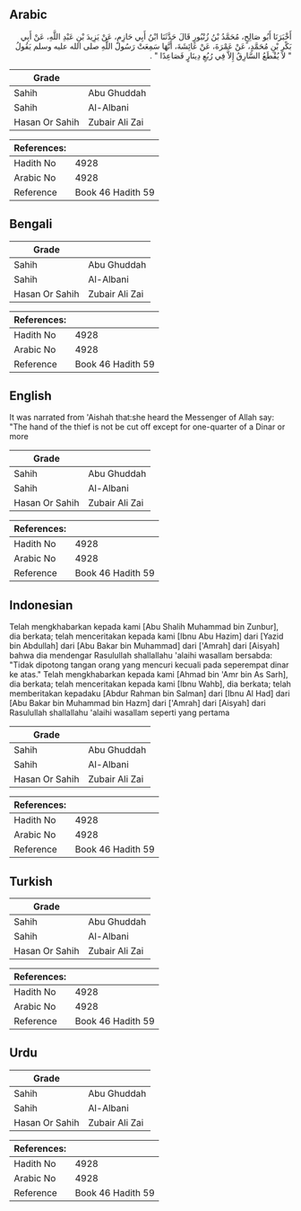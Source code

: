 ## Arabic


<div dir="rtl" lang="ar" style={{fontSize:'larger',backgroundColor:'#f8f9fa',padding:20}}>
أَخْبَرَنَا أَبُو صَالِحٍ، مُحَمَّدُ بْنُ زُنْبُورٍ قَالَ حَدَّثَنَا ابْنُ أَبِي حَازِمٍ، عَنْ يَزِيدَ بْنِ عَبْدِ اللَّهِ، عَنْ أَبِي بَكْرِ بْنِ مُحَمَّدٍ، عَنْ عَمْرَةَ، عَنْ عَائِشَةَ، أَنَّهَا سَمِعَتْ رَسُولَ اللَّهِ صلى الله عليه وسلم يَقُولُ ‏ "‏ لاَ يُقْطَعُ السَّارِقُ إِلاَّ فِي رُبُعِ دِينَارٍ فَصَاعِدًا ‏"‏ ‏.‏
</div>
<div style={{backgroundColor:'#f8f9fa',padding:20, marginBottom: 10}}><table> <thead> <tr> <th>Grade</th> <th></th> </tr> </thead> <tbody> <tr><td>Sahih</td><td>Abu Ghuddah</td></tr><tr><td>Sahih</td><td>Al-Albani</td></tr><tr><td>Hasan Or Sahih</td><td>Zubair Ali Zai</td></tr></tbody></table><table> <thead> <tr> <th>References:</th> <th></th> </tr> </thead> <tbody><tr><td>Hadith No</td><td>4928</td></tr><tr><td>Arabic No</td><td>4928</td></tr><tr><td>Reference</td><td>Book 46 Hadith 59</td></tr></tbody></table></div>

## Bengali


<div dir="ltr" lang="bn" style={{fontSize:'larger',backgroundColor:'#f8f9fa',padding:20}}>

</div>
<div style={{backgroundColor:'#f8f9fa',padding:20, marginBottom: 10}}><table> <thead> <tr> <th>Grade</th> <th></th> </tr> </thead> <tbody> <tr><td>Sahih</td><td>Abu Ghuddah</td></tr><tr><td>Sahih</td><td>Al-Albani</td></tr><tr><td>Hasan Or Sahih</td><td>Zubair Ali Zai</td></tr></tbody></table><table> <thead> <tr> <th>References:</th> <th></th> </tr> </thead> <tbody><tr><td>Hadith No</td><td>4928</td></tr><tr><td>Arabic No</td><td>4928</td></tr><tr><td>Reference</td><td>Book 46 Hadith 59</td></tr></tbody></table></div>

## English


<div dir="ltr" lang="en" style={{fontSize:'larger',backgroundColor:'#f8f9fa',padding:20}}>
It was narrated from 'Aishah that:she heard the Messenger of Allah say: "The hand of the thief is not be cut off except for one-quarter of a Dinar or more
</div>
<div style={{backgroundColor:'#f8f9fa',padding:20, marginBottom: 10}}><table> <thead> <tr> <th>Grade</th> <th></th> </tr> </thead> <tbody> <tr><td>Sahih</td><td>Abu Ghuddah</td></tr><tr><td>Sahih</td><td>Al-Albani</td></tr><tr><td>Hasan Or Sahih</td><td>Zubair Ali Zai</td></tr></tbody></table><table> <thead> <tr> <th>References:</th> <th></th> </tr> </thead> <tbody><tr><td>Hadith No</td><td>4928</td></tr><tr><td>Arabic No</td><td>4928</td></tr><tr><td>Reference</td><td>Book 46 Hadith 59</td></tr></tbody></table></div>

## Indonesian


<div dir="ltr" lang="id" style={{fontSize:'larger',backgroundColor:'#f8f9fa',padding:20}}>
Telah mengkhabarkan kepada kami [Abu Shalih Muhammad bin Zunbur], dia berkata; telah menceritakan kepada kami [Ibnu Abu Hazim] dari [Yazid bin Abdullah] dari [Abu Bakar bin Muhammad] dari ['Amrah] dari [Aisyah] bahwa dia mendengar Rasulullah shallallahu 'alaihi wasallam bersabda: "Tidak dipotong tangan orang yang mencuri kecuali pada seperempat dinar ke atas." Telah mengkhabarkan kepada kami [Ahmad bin 'Amr bin As Sarh], dia berkata; telah menceritakan kepada kami [Ibnu Wahb], dia berkata; telah memberitakan kepadaku [Abdur Rahman bin Salman] dari [Ibnu Al Had] dari [Abu Bakar bin Muhammad bin Hazm] dari ['Amrah] dari [Aisyah] dari Rasulullah shallallahu 'alaihi wasallam seperti yang pertama
</div>
<div style={{backgroundColor:'#f8f9fa',padding:20, marginBottom: 10}}><table> <thead> <tr> <th>Grade</th> <th></th> </tr> </thead> <tbody> <tr><td>Sahih</td><td>Abu Ghuddah</td></tr><tr><td>Sahih</td><td>Al-Albani</td></tr><tr><td>Hasan Or Sahih</td><td>Zubair Ali Zai</td></tr></tbody></table><table> <thead> <tr> <th>References:</th> <th></th> </tr> </thead> <tbody><tr><td>Hadith No</td><td>4928</td></tr><tr><td>Arabic No</td><td>4928</td></tr><tr><td>Reference</td><td>Book 46 Hadith 59</td></tr></tbody></table></div>

## Turkish


<div dir="ltr" lang="tr" style={{fontSize:'larger',backgroundColor:'#f8f9fa',padding:20}}>

</div>
<div style={{backgroundColor:'#f8f9fa',padding:20, marginBottom: 10}}><table> <thead> <tr> <th>Grade</th> <th></th> </tr> </thead> <tbody> <tr><td>Sahih</td><td>Abu Ghuddah</td></tr><tr><td>Sahih</td><td>Al-Albani</td></tr><tr><td>Hasan Or Sahih</td><td>Zubair Ali Zai</td></tr></tbody></table><table> <thead> <tr> <th>References:</th> <th></th> </tr> </thead> <tbody><tr><td>Hadith No</td><td>4928</td></tr><tr><td>Arabic No</td><td>4928</td></tr><tr><td>Reference</td><td>Book 46 Hadith 59</td></tr></tbody></table></div>

## Urdu


<div dir="rtl" lang="ur" style={{fontSize:'larger',backgroundColor:'#f8f9fa',padding:20}}>

</div>
<div style={{backgroundColor:'#f8f9fa',padding:20, marginBottom: 10}}><table> <thead> <tr> <th>Grade</th> <th></th> </tr> </thead> <tbody> <tr><td>Sahih</td><td>Abu Ghuddah</td></tr><tr><td>Sahih</td><td>Al-Albani</td></tr><tr><td>Hasan Or Sahih</td><td>Zubair Ali Zai</td></tr></tbody></table><table> <thead> <tr> <th>References:</th> <th></th> </tr> </thead> <tbody><tr><td>Hadith No</td><td>4928</td></tr><tr><td>Arabic No</td><td>4928</td></tr><tr><td>Reference</td><td>Book 46 Hadith 59</td></tr></tbody></table></div>